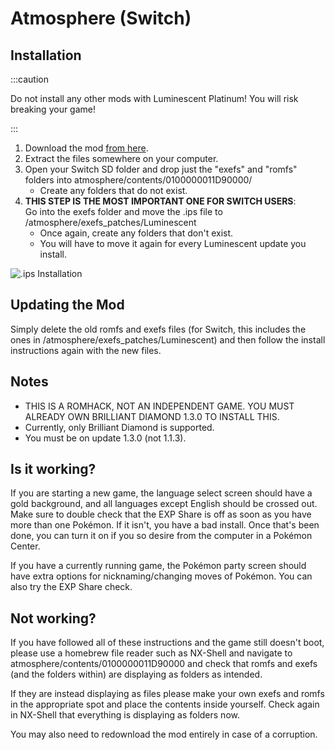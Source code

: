 
# Atmosphere (Switch)

## Installation

:::caution

Do not install any other mods with Luminescent Platinum! You will risk breaking your game!

:::

1. Download the mod [from here](https://www.nexusmods.com/pokemonbdsp/mods/1).
2. Extract the files somewhere on your computer.
3. Open your Switch SD folder and drop just the "exefs" and "romfs" folders into atmosphere/contents/0100000011D90000/
    - Create any folders that do not exist.
4. **THIS STEP IS THE MOST IMPORTANT ONE FOR SWITCH USERS**:  
   Go into the exefs folder and move the .ips file to /atmosphere/exefs_patches/Luminescent
    - Once again, create any folders that don't exist.
    - You will have to move it again for every Luminescent update you install.

![.ips Installation](/img/exefs_install.png)

## Updating the Mod

Simply delete the old romfs and exefs files (for Switch, this includes the ones in /atmosphere/exefs_patches/Luminescent) and then follow the install instructions again with the new files.

## Notes

- THIS IS A ROMHACK, NOT AN INDEPENDENT GAME. YOU MUST ALREADY OWN BRILLIANT DIAMOND 1.3.0 TO INSTALL THIS.
- Currently, only Brilliant Diamond is supported.
- You must be on update 1.3.0 (not 1.1.3).

## Is it working?

If you are starting a new game, the language select screen should have a gold background, and all languages except English should be crossed out. Make sure to double check that the EXP Share is off as soon as you have more than one Pokémon. If it isn't, you have a bad install. Once that's been done, you can turn it on if you so desire from the computer in a Pokémon Center.

If you have a currently running game, the Pokémon party screen should have extra options for nicknaming/changing moves of Pokémon. You can also try the EXP Share check.

## Not working?

If you have followed all of these instructions and the game still doesn't boot, please use a homebrew file reader such as NX-Shell and navigate to atmosphere/contents/0100000011D90000 and check that romfs and exefs (and the folders within) are displaying as folders as intended.

If they are instead displaying as files please make your own exefs and romfs in the appropriate spot and place the contents inside yourself. Check again in NX-Shell that everything is displaying as folders now.

You may also need to redownload the mod entirely in case of a corruption.
